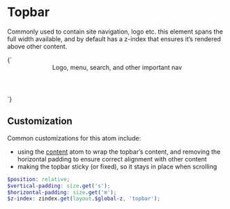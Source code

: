 
<Meta title="Atoms/Topbar" />

# Topbar

Commonly used to contain site navigation, logo etc. this element spans the full width available, and by default has a z-index that ensures it’s rendered above other content.

<Canvas>
  <Story name="Topbar">
    {`
      <header class="a-topbar">
        Logo, menu, search, and other important nav
      </header>
    `}
  </Story>
</Canvas>

## Customization

Common customizations for this atom include:

- using the [content](/docs/atoms-content--a-content) atom to wrap the topbar’s content, and removing the horizontal padding to ensure correct alignment with other content
- making the topbar sticky (or fixed), so it stays in place when scrolling

```scss
$position: relative;
$vertical-padding: size.get('s');
$horizontal-padding: size.get('m');
$z-index: zindex.get(layout.$global-z, 'topbar');
```
